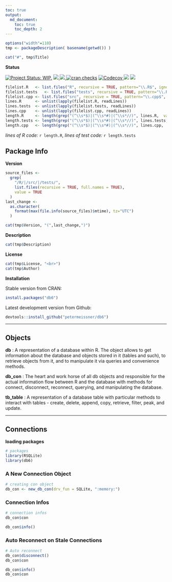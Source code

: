 ---
toc: true
output:
  md_document:
    toc: true
    toc_depth: 2
---

<!-- README.md is generated from README.Rmd. Please edit that file -->



```{r, include=FALSE}
options("width"=110)
tmp <- packageDescription( basename(getwd()) )
```

```{r, results='asis', echo=FALSE}
cat("#", tmp$Title)
```



**Status**

[![Project Status: WIP.](https://www.repostatus.org/badges/latest/wip.svg)](http://www.repostatus.org/#wip)
<a href="https://travis-ci.org/petermeissner/db6">
<img src="https://api.travis-ci.org/petermeissner/db6.svg?branch=master">
<a/>
<a href="https://cran.r-project.org/package=db6">
<img src="http://www.r-pkg.org/badges/version/db6">
</a>
[![cran checks](https://cranchecks.info/badges/summary/reshape)](https://cran.r-project.org/web/checks/check_results_reshape.html)
<a href="https://codecov.io/gh/petermeissner/db6">
<img src="https://codecov.io/gh/petermeissner/db6/branch/master/graph/badge.svg" alt="Codecov" />
</a>
<img src="http://cranlogs.r-pkg.org/badges/grand-total/db6">
<img src="http://cranlogs.r-pkg.org/badges/db6">






```{r, include=FALSE}
filelist.R   <- list.files("R", recursive = TRUE, pattern="\\.R$", ignore.case = TRUE, full.names = TRUE)
filelist.tests   <- list.files("tests", recursive = TRUE, pattern="\\.R$", ignore.case = TRUE, full.names = TRUE)
filelist.cpp <- list.files("src", recursive = TRUE, pattern="\\.cpp$", ignore.case = TRUE, full.names = TRUE)
lines.R      <- unlist(lapply(filelist.R, readLines))
lines.tests  <- unlist(lapply(filelist.tests, readLines))
lines.cpp    <- unlist(lapply(filelist.cpp, readLines))
length.R     <- length(grep("(^\\s*$)|(^\\s*#)|(^\\s*//)", lines.R,  value = TRUE, invert = TRUE))
length.tests <- length(grep("(^\\s*$)|(^\\s*#)|(^\\s*//)", lines.tests,  value = TRUE, invert = TRUE))
length.cpp   <- length(grep("(^\\s*$)|(^\\s*#)|(^\\s*//)", lines.cpp,  value = TRUE, invert = TRUE))
```


*lines of R code:* `r length.R`, *lines of test code:* `r length.tests`



## Package Info

**Version**

```{r, include=FALSE}
source_files <- 
  grep(
    "/R/|/src/|/tests/",
    list.files(recursive = TRUE, full.names = TRUE), 
    value = TRUE
  )
last_change <- 
  as.character(
    format(max(file.info(source_files)$mtime), tz="UTC")
  )
```


```{r, results='asis', echo=FALSE}
cat(tmp$Version, "(",last_change,")")
```

**Description**


```{r, results='asis', echo=FALSE}
cat(tmp$Description)
```


**License**

```{r, results='asis', echo=FALSE}
cat(tmp$License, "<br>")
cat(tmp$Author)
```




**Installation**

Stable version from CRAN:

```{r, eval=FALSE}
install.packages("db6")
```


Latest development version from Github:

```{r, eval=FALSE}
devtools::install_github("petermeissner/db6")
```



------------------------------------------------------------------------

## Objects

**db** : A representation of a database within R. The object allows to 
get information about the database and objects stored in it (tables and such), 
to retrieve objects from it, and to manipulate it via queries and convenience methods. 

**db_con** : The heart and work horse of all db objects and responsible for 
the actual information flow between R and the database with methods for connect, 
disconnect, reconnect, querying, and manipulating the database. 

**tb_table** : A representation of a database table with particular methods to interact with tables - create, delete, append, copy, retrieve, filter, peak, 
and update.


------------------------------------------------------------------------


## Connections

**loading packages**

```{r}
# packages
library(RSQLite)
library(db6)
```


### A New Connection Object

```{r}
# creating con object
db_con <- new_db_con(drv_fun = SQLite, ":memory:")
```



### Connection Infos

```{r}
# connection infos
db_con$con

db_con$info()
```



### Auto Reconnect on Stale Connections

```{r}
# Auto reconnect
db_con$disconnect()
db_con$con

db_con$info()
db_con$con
```


